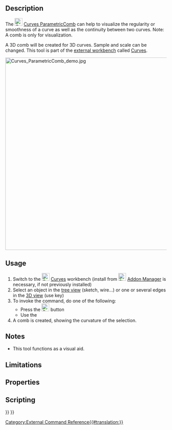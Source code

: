 <languages/>
<translate>

<!--T:1-->
{{Docnav
|[[Curves_ParametricBlendCurve|ParametricBlendCurve]]
|[[Curves_ZebraTool|ZebraTool]]
|[[Curves_Workbench|Curves]]
|IconL=Curves_ParametricBlendCurve.svg
|IconR=Curves_ZebraTool.svg
|IconC=Curves_workbench_icon.svg
}}

<!--T:2-->
{{GuiCommand
|Name=Curves ParametricComb
|MenuLocation=Curves → Comb plot
|Workbenches=[[Curves_Workbench|Curves]]
}}

==Description== <!--T:3-->

<!--T:4-->
The [[Image:Curves_ParametricComb.svg|24px]] [[Curves_ParametricComb|Curves ParametricComb]] can help to visualize the regularity or smoothness of a curve as well as the continuity between two curves. Note: A comb is only for visualization.

<!--T:12-->
A 3D comb will be created for 3D curves. Sample and scale can be changed. This tool is part of the [[External_workbenches|external workbench]] called [[Curves_Workbench|Curves]].

<!--T:13-->
[[File:Curves_ParametricComb_demo.jpg|600px]]
{{Caption|Above: shows the before (left) and after (right) application of the ParametricComb AKA Comb plot tool}}

==Usage== <!--T:5-->

<!--T:6-->
# Switch to the [[Image:Curves_workbench_icon.svg|24px]] [[Curves_Workbench|Curves]] workbench (install from [[Image:Std_AddonMgr.svg|24px]] [[Std_AddonMgr|Addon Manager]] is necessary, if not previously installed)
# Select an object in the [[Tree_view|tree view]] (sketch, wire...) or one or several edges in the [[3D_view|3D view]] (use {{KEY|CTRL}} key)
# To invoke the command, do one of the following:
#* Press the [[Image:Curves_ParametricComb.svg|24px]] button
#* Use the {{MenuCommand|Curves → Comb plot}}
# A comb is created, showing the curvature of the selection.


==Notes== <!--T:7-->

<!--T:14-->
* This tool functions as a visual aid.

==Limitations== <!--T:8-->


==Properties== <!--T:9-->


==Scripting== <!--T:10-->


<!--T:11-->
{{Docnav
|[[Curves_ParametricBlendCurve|ParametricBlendCurve]]
|[[Curves_ZebraTool|ZebraTool]]
|[[Curves_Workbench|Curves]]
|IconL=Curves_ParametricBlendCurve.svg
|IconR=Curves_ZebraTool.svg
|IconC=Curves_workbench_icon.svg
}}

</translate>
{{Curves Tools navi{{#translation:}}}}
{{Userdocnavi{{#translation:}}}}
[[Category:External Command Reference{{#translation:}}]]